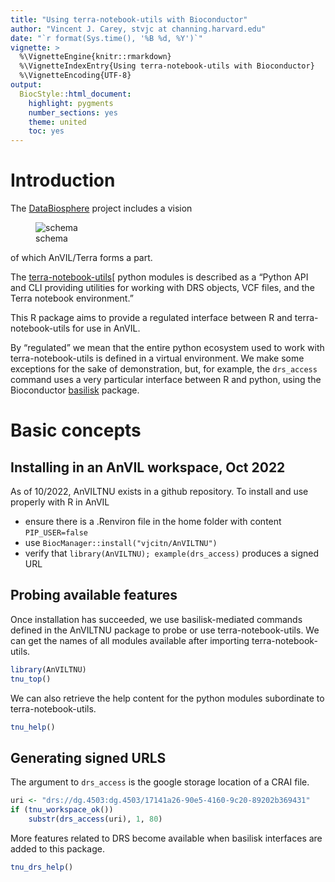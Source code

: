 ```yaml
---
title: "Using terra-notebook-utils with Bioconductor"
author: "Vincent J. Carey, stvjc at channing.harvard.edu"
date: "`r format(Sys.time(), '%B %d, %Y')`"
vignette: >
  %\VignetteEngine{knitr::rmarkdown}
  %\VignetteIndexEntry{Using terra-notebook-utils with Bioconductor}
  %\VignetteEncoding{UTF-8}
output:
  BiocStyle::html_document:
    highlight: pygments
    number_sections: yes
    theme: united
    toc: yes
---
```


# Introduction

The [DataBiosphere][] project includes a vision

![schema](https://raw.githubusercontent.com/vjcitn/AnVILTNU/main/databiosfig.jpg)

of which AnVIL/Terra forms a part.

[DataBiosphere]: https://www.databiosphere.org

The [terra-notebook-utils][ python modules is described as a "Python
API and CLI providing utilities for working with DRS objects, VCF
files, and the Terra notebook environment."

[terra-notebook-utils]: https://github.com/DataBiosphere/terra-notebook-utils

This R package aims to provide a regulated interface between R and
terra-notebook-utils for use in AnVIL.

By "regulated" we mean that the entire python ecosystem used to work
with terra-notebook-utils is defined in a virtual environment.  We
make some exceptions for the sake of demonstration, but, for example,
the `drs_access` command uses a very particular interface between R
and python, using the Bioconductor [basilisk][] package.

[basilisk]: https://bioconductor.org/packages/basilisk

# Basic concepts

## Installing in an AnVIL workspace, Oct 2022

As of 10/2022, AnVILTNU exists in a github repository.  To install and
use properly with R in AnVIL

- ensure there is a .Renviron file in the home folder with content
  `PIP_USER=false`
- use `BiocManager::install("vjcitn/AnVILTNU")`
- verify that `library(AnVILTNU); example(drs_access)` produces a
  signed URL

## Probing available features

Once installation has succeeded, we use basilisk-mediated commands
defined in the AnVILTNU package to probe or use terra-notebook-utils.
We can get the names of all modules available after importing
terra-notebook-utils.

```r
library(AnVILTNU)
tnu_top()
```

We can also retrieve the help content for the python modules
subordinate to terra-notebook-utils.

```r
tnu_help()
```

## Generating signed URLS

The argument to `drs_access` is the google storage location of a CRAI
file.

```r
uri <- "drs://dg.4503:dg.4503/17141a26-90e5-4160-9c20-89202b369431"
if (tnu_workspace_ok())
    substr(drs_access(uri), 1, 80)
```

More features related to DRS become available when basilisk interfaces
are added to this package.

```r
tnu_drs_help()
```
